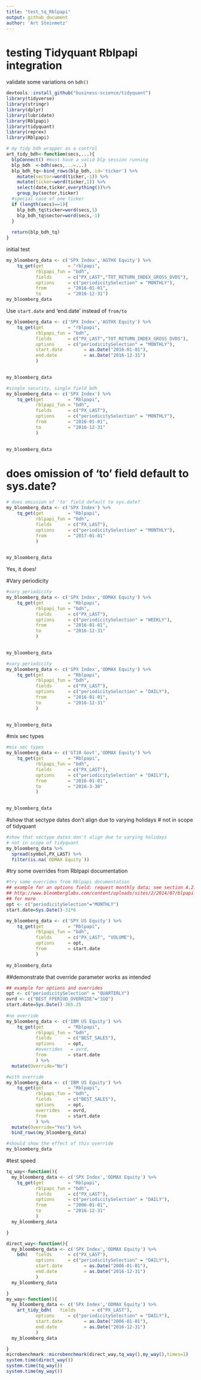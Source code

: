 ```yaml
---
title: "test_tq_Rblpapi"
output: github_document
author: 'Art Steinmetz'
---
```

# testing Tidyquant Rblpapi integration

validate some variations on <code>bdh()</code>

```r
devtools::install_github("business-science/tidyquant")
library(tidyverse)
library(stringr)
library(dplyr)
library(lubridate)
library(Rblpapi)
library(tidyquant)
library(reprex)
library(Rblpapi)

# my tidy bdh wrapper as a control
art_tidy_bdh<-function(secs,...){
  blpConnect() #must have a valid blp session running
  blp_bdh  <-bdh(secs,...=...)
  blp_bdh_tq<-bind_rows(blp_bdh,.id='ticker') %>%
    mutate(sector=word(ticker,-1)) %>% 
    mutate(ticker=word(ticker,1)) %>% 
    select(date,ticker,everything())%>%
    group_by(sector,ticker)
  #special case of one ticker
  if (length(secs)==1){
    blp_bdh_tq$ticker=word(secs,1)
    blp_bdh_tq$sector=word(secs,-1)
  }
  
  return(blp_bdh_tq)
}


```

initial test
```r
my_bloomberg_data <- c('SPX Index','AGTHX Equity') %>%
    tq_get(get         = "rblpapi",
           rblpapi_fun = "bdh",
           fields      = c("PX_LAST","TOT_RETURN_INDEX_GROSS_DVDS"),
           options     = c("periodicitySelection" = "MONTHLY"),
           from        = "2016-01-01",
           to          = "2016-12-31")
my_bloomberg_data
```

Use `start.date` and 'end.date' instead of `from/to`
```r
my_bloomberg_data <- c('SPX Index','AGTHX Equity') %>%
    tq_get(get         = "rblpapi",
           rblpapi_fun = "bdh",
           fields      = c("PX_LAST","TOT_RETURN_INDEX_GROSS_DVDS"),
           options     = c("periodicitySelection" = "MONTHLY"),
           start.date        = as.Date("2016-01-01"),
           end.date          = as.Date("2016-12-31")
           )
           

my_bloomberg_data
```


```r
#single security, single field bdh
my_bloomberg_data <- c('SPX Index') %>%
    tq_get(get         = "Rblpapi",
           rblpapi_fun = "bdh",
           fields      = c("PX_LAST"),
           options     = c("periodicitySelection" = "MONTHLY"),
           from        = "2016-01-01",
           to          = "2016-12-31"
           )
           

my_bloomberg_data
```
# does omission of 'to' field default to sys.date?
```r
# does omission of 'to' field default to sys.date?
my_bloomberg_data <- c('SPX Index') %>%
    tq_get(get         = "Rblpapi",
           rblpapi_fun = "bdh",
           fields      = c("PX_LAST"),
           options     = c("periodicitySelection" = "MONTHLY"),
           from        = "2017-01-01"
           )
           

my_bloomberg_data
```
Yes, it does!


#Vary periodicity
```r
#vary periodicity
my_bloomberg_data <- c('SPX Index','ODMAX Equity') %>%
    tq_get(get         = "Rblpapi",
           rblpapi_fun = "bdh",
           fields      = c("PX_LAST"),
           options     = c("periodicitySelection" = "WEEKLY"),
           from        = "2016-01-01",
           to          = "2016-12-31"
           )
           

my_bloomberg_data
```
```r
#vary periodicity
my_bloomberg_data <- c('SPX Index','ODMAX Equity') %>%
    tq_get(get         = "Rblpapi",
           rblpapi_fun = "bdh",
           fields      = c("PX_LAST"),
           options     = c("periodicitySelection" = "DAILY"),
           from        = "2016-01-01",
           to          = "2016-12-31"
           )
           

my_bloomberg_data
```
#mix sec types
```r
#mix sec types
my_bloomberg_data <- c('GT10 Govt','ODMAX Equity') %>%
    tq_get(get         = "Rblpapi",
           rblpapi_fun = "bdh",
           fields      = c("PX_LAST"),
           options     = c("periodicitySelection" = "DAILY"),
           from        = "2016-01-01",
           to          = "2016-3-30"
           )
           

my_bloomberg_data
```
#show that sectype dates don't align due to varying holidays
# not in scope of tidyquant

```r
#show that sectype dates don't align due to varying holidays
# not in scope of tidyquant
my_bloomberg_data %>% 
  spread(symbol,PX_LAST) %>% 
  filter(is.na(`ODMAX Equity`))

```

#try some overrides from Rblpapi documentation
```r
#try some overrides from Rblpapi documentation
## example for an options field: request monthly data; see section A.2.4 of
## http://www.bloomberglabs.com/content/uploads/sites/2/2014/07/blpapi-developers-guide-2.54.pdf
## for more
opt <- c("periodicitySelection"="MONTHLY")
start.date=Sys.Date()-31*6

my_bloomberg_data <- c('SPY US Equity') %>%
    tq_get(get         = "Rblpapi",
           rblpapi_fun = "bdh",
           fields      = c("PX_LAST", "VOLUME"),
           options     = opt,
           from        = start.date
           )
           
my_bloomberg_data
```
##demonstrate that override parameter works as intended
```r

## example for options and overrides
opt <- c("periodicitySelection" = "QUARTERLY")
ovrd <- c("BEST_FPERIOD_OVERRIDE"="1GQ")
start.date=Sys.Date()-365.25
         
#no override
my_bloomberg_data <- c('IBM US Equity') %>%
    tq_get(get         = "Rblpapi",
           rblpapi_fun = "bdh",
           fields      = c("BEST_SALES"),
           options     = opt,
           #overrides   = ovrd,
           from        = start.date
           ) %>% 
  mutate(Override="No")

#with override
my_bloomberg_data <- c('IBM US Equity') %>%
    tq_get(get         = "Rblpapi",
           rblpapi_fun = "bdh",
           fields      = c("BEST_SALES"),
           options     = opt,
           overrides   = ovrd,
           from        = start.date
           ) %>% 
  mutate(Override="Yes") %>% 
  bind_rows(my_bloomberg_data)

#should show the effect of this override
my_bloomberg_data
```
#test speed
```r
tq_way<-function(){
  my_bloomberg_data <- c('SPX Index','ODMAX Equity') %>%
    tq_get(get         = "Rblpapi",
           rblpapi_fun = "bdh",
           fields      = c("PX_LAST"),
           options     = c("periodicitySelection" = "DAILY"),
           from        = "2006-01-01",
           to          = "2016-12-31"
           )
  my_bloomberg_data

}

direct_way<-function(){
  my_bloomberg_data <- c('SPX Index','ODMAX Equity') %>%
    bdh(   fields      = c("PX_LAST"),
           options     = c("periodicitySelection" = "DAILY"),
           start.date        = as.Date("2006-01-01"),
           end.date          = as.Date("2016-12-31")
           )
  my_bloomberg_data

}
my_way<-function(){
  my_bloomberg_data <- c('SPX Index','ODMAX Equity') %>%
    art_tidy_bdh(   fields      = c("PX_LAST"),
           options     = c("periodicitySelection" = "DAILY"),
           start.date        = as.Date("2006-01-01"),
           end.date          = as.Date("2016-12-31")
           )
  my_bloomberg_data

}
microbenchmark::microbenchmark(direct_way,tq_way(),my_way(),times=1)
system.time(direct_way())
system.time(tq_way())
system.time(my_way())
```

